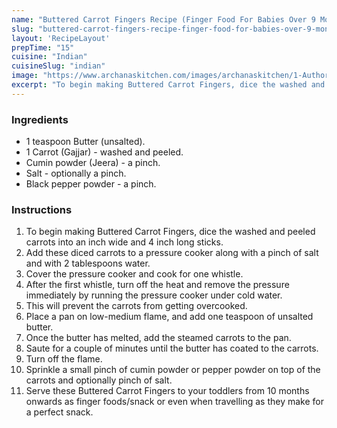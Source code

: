 ---
name: "Buttered Carrot Fingers Recipe (Finger Food For Babies Over 9 Months)"
slug: "buttered-carrot-fingers-recipe-finger-food-for-babies-over-9-months"
layout: 'RecipeLayout'
prepTime: "15"
cuisine: "Indian"
cuisineSlug: "indian"
image: "https://www.archanaskitchen.com/images/archanaskitchen/1-Author/sandhya-archanaskitchen.com/Buttered_Carrot_Fingers_Recipe_Finger_food_for_babies_over_9_months_1600.jpg"
excerpt: "To begin making Buttered Carrot Fingers, dice the washed and peeled carrots into an inch wide and 4 inch long sticks"
---

### Ingredients

- 1 teaspoon Butter (unsalted).
- 1 Carrot (Gajjar) - washed and peeled.
- Cumin powder (Jeera) - a pinch.
- Salt - optionally a pinch.
- Black pepper powder - a pinch.

### Instructions

1. To begin making Buttered Carrot Fingers, dice the washed and peeled carrots into an inch wide and 4 inch long sticks.
1. Add these diced carrots to a pressure cooker along with a pinch of salt and with 2 tablespoons water.
1. Cover the pressure cooker and cook for one whistle.
1. After the first whistle, turn off the heat and remove the pressure immediately by running the pressure cooker under cold water.
1. This will prevent the carrots from getting overcooked.
1. Place a pan on low-medium flame, and add one teaspoon of unsalted butter.
1. Once the butter has melted, add the steamed carrots to the pan.
1. Saute for a couple of minutes until the butter has coated to the carrots.
1. Turn off the flame.
1. Sprinkle a small pinch of cumin powder or pepper powder on top of the carrots and optionally pinch of salt.
1. Serve these Buttered Carrot Fingers to your toddlers from 10 months onwards as finger foods/snack or even when travelling as they make for a perfect snack.

